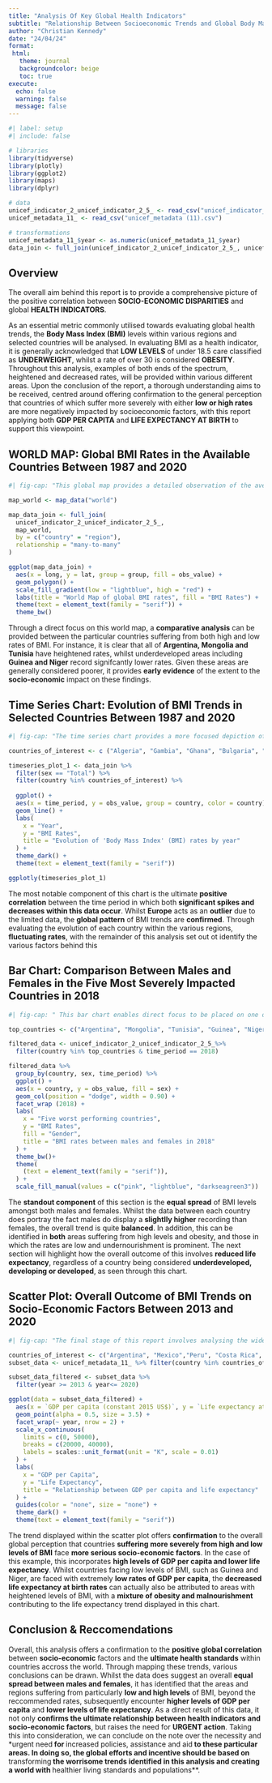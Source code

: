```yaml
---
title: "Analysis Of Key Global Health Indicators"
subtitle: "Relationship Between Socioeconomic Trends and Global Body Mass Index Rates"
author: "Christian Kennedy"
date: "24/04/24"
format: 
 html:
   theme: journal
   backgroundcolor: beige
   toc: true
execute: 
  echo: false
  warning: false
  message: false
---
```


```r
#| label: setup
#| include: false

# libraries
library(tidyverse)
library(plotly)
library(ggplot2)
library(maps)
library(dplyr)

# data
unicef_indicator_2_unicef_indicator_2_5_ <- read_csv("unicef_indicator_2 - unicef_indicator_2 (5).csv")
unicef_metadata_11_ <- read_csv("unicef_metadata (11).csv")

# transformations
unicef_metadata_11_$year <- as.numeric(unicef_metadata_11_$year)
data_join <- full_join(unicef_indicator_2_unicef_indicator_2_5_, unicef_metadata_11_, by = c("country" = "country", "time_period" = "year"))
```

## Overview

The overall aim behind this report is to provide a comprehensive picture of the positive correlation between **SOCIO-ECONOMIC DISPARITIES** and global **HEALTH INDICATORS**. 

As an essential metric commonly utilised towards evaluating global health trends, the **Body Mass Index (BMI)** levels within various regions and selected countries will be analysed. In evaluating BMI as a health indicator, it is generally acknowledged that **LOW LEVELS** of under 18.5 care classified as **UNDERWEIGHT**, whilst a rate of over 30 is considered **OBESITY**. Throughout this analysis, examples of both ends of the spectrum, heightened and decreased rates, will be provided within various different areas. Upon the conclusion of the report, a thorough understanding aims to be received, centred around offering confirmation to the general perception that countries of which suffer more severely with either **low or high rates** are more negatively impacted by socioeconomic factors, with this report applying both  **GDP PER CAPITA** and **LIFE EXPECTANCY AT BIRTH** to support this viewpoint.



## WORLD MAP: Global BMI Rates in the Available Countries Between 1987 and 2020

```r
#| fig-cap: "This global map provides a detailed observation of the average BMI rates in the available countries between 1987 and 2020. Through providing this early introduction, we can identify the countries where the rates are massively higher than reccomended and considered as obesity, and likewise the areas with worryingly low trends where undernourihsment and poverty are rampant, resulting in signifcantlly underweight populations. Both scales of the spectrum indicate extremely concerning trends."

map_world <- map_data("world")

map_data_join <- full_join(
  unicef_indicator_2_unicef_indicator_2_5_, 
  map_world, 
  by = c("country" = "region"), 
  relationship = "many-to-many"
)

ggplot(map_data_join) +
  aes(x = long, y = lat, group = group, fill = obs_value) +
  geom_polygon() +
  scale_fill_gradient(low = "lightblue", high = "red") +
  labs(title = "World Map of global BMI rates", fill = "BMI Rates") +
  theme(text = element_text(family = "serif")) +
  theme_bw()
```
Through a direct focus on this world map, a **comparative analysis** can be provided between the particular countries suffering from both high and low rates of BMI. For instance, it is clear that all of **Argentina, Mongolia and Tunisia** have heightened rates, whilst underdeveloped areas including **Guinea and Niger** record signifcantly lower rates. Given these areas are generally considered poorer, it provides **early evidence** of the extent to the **socio-economic** impact on these findings.


## Time Series Chart: Evolution of BMI Trends in Selected Countries Between 1987 and 2020

```r
#| fig-cap: "The time series chart provides a more focused depiction of the overall evolution of global BMI rates between 1987 and 2020. As a means of conducting a regional evaluation, attention is placed on the selection of three countries from each continent, with the overall aim of portraying the fluctuating nature of BMI findings as a global issue ."

countries_of_interest <- c ("Algeria", "Gambia", "Ghana", "Bulgaria", "Georgia", "Germany", "Turkey", "Argentina", "Brazil", "Ecuador", "Bangladesh", "China", "Indonesia","Sri Lanka", "Australia", "Tonga")

timeseries_plot_1 <- data_join %>%
  filter(sex == "Total") %>%
  filter(country %in% countries_of_interest) %>%
  
  ggplot() +
  aes(x = time_period, y = obs_value, group = country, color = country) +
  geom_line() +
  labs(
    x = "Year",
    y = "BMI Rates",
    title = "Evolution of 'Body Mass Index' (BMI) rates by year"
  ) +
  theme_dark() +
  theme(text = element_text(family = "serif"))  

ggplotly(timeseries_plot_1)
```
The most notable component of this chart is the ultimate **positive correlation** between the time period in which both **significant spikes and decreases within this data occur**. Whilst **Europe** acts as an **outlier** due to the limited data, the **global pattern** of BMI trends are **confirmed**. Through evaluating the evolution of each country within the various regions, **fluctuating rates**, with the remainder of this analysis set out ot identify the various factors behind this

## Bar Chart: Comparison Between Males and Females in the Five Most Severely Impacted Countries in 2018

```r
#| fig-cap: " This bar chart enables direct focus to be placed on one of the most prominent years for heigtened BMI rates, 2018.Through identifying the five worst performing countries, a cross gender analysis is conducted between males and females and their overall contribution to the total rates in 2018."

top_countries <- c("Argentina", "Mongolia", "Tunisia", "Guinea", "Niger")

filtered_data <- unicef_indicator_2_unicef_indicator_2_5_%>%
  filter(country %in% top_countries & time_period == 2018)

filtered_data %>%
  group_by(country, sex, time_period) %>% 
  ggplot() +
  aes(x = country, y = obs_value, fill = sex) +
  geom_col(position = "dodge", width = 0.90) +
  facet_wrap (2018) +
  labs(
    x = "Five worst performing countries",
    y = "BMI Rates",
    fill = "Gender",
    title = "BMI rates between males and females in 2018"
  ) +
  theme_bw()+
  theme(
    (text = element_text(family = "serif")),
  ) +
  scale_fill_manual(values = c("pink", "lightblue", "darkseagreen3"))
```
The **standout component** of this section is the **equal spread** of BMI levels amongst both males and females. Whilst the data between each country does portray the fact males do display a **slightlly higher** recording than females, the overall trend is quite **balanced**. In addition, this can be identified in **both** areas suffering from high levels and obesity, and those in which the rates are low and undernourishment is prominent. The next section will highlight how the overall outcome of this involves **reduced life expectancy**, regardless of a country being considered **underdeveloped, developing or developed**, as seen through this chart.




## Scatter Plot: Overall Outcome of BMI Trends on Socio-Economic Factors Between 2013 and 2020

```r
#| fig-cap: "The final stage of this report involves analysing the wider impact of the levels of BMI on socioe-conomic factors such as GDP per capita and overall life expectancy. Through concluding on this component, we finalise with a comprehensive depection that confirms the overall title of the positive correlation between socieo-economic factors and global health indicators."

countries_of_interest <- c("Argentina", "Mexico","Peru", "Costa Rica", "El Salvador", "Afghanistan", "Bangladesh", "Iraq", "Cambodia", "Cameroon", "Burundi", "Chad", "Tunisia", "Guinea", "Mongolia", "Niger", "Benin", "Georgia", "Albania")
subset_data <- unicef_metadata_11_ %>% filter(country %in% countries_of_interest)

subset_data_filtered <- subset_data %>%
  filter(year >= 2013 & year<= 2020)

ggplot(data = subset_data_filtered) +
  aes(x = `GDP per capita (constant 2015 US$)`, y = `Life expectancy at birth, total (years)`, color = country) +
  geom_point(alpha = 0.5, size = 3.5) +
  facet_wrap(~ year, nrow = 2) +
  scale_x_continuous(
    limits = c(0, 50000),
    breaks = c(20000, 40000),
    labels = scales::unit_format(unit = "K", scale = 0.01)
  ) +
  labs(
    x = "GDP per Capita",
    y = "Life Expectancy",
    title = "Relationship between GDP per capita and life expectancy"
  ) +
  guides(color = "none", size = "none") +
  theme_dark() +
  theme(text = element_text(family = "serif")) 
```
The trend displayed within the scatter plot offers **confirmation** to the overall global perception that countries **suffering more severely from high and low levels of BMI** face **more serious socio-economic factors**. In the case of this example, this incorporates **high levels of GDP per capita and lower life expectancy**. Whilst countries facing low levels of BMI, such as Guinea and Niger, are faced with extremely **low rates of GDP per capita**, the **decreased life expectancy at birth rates**  can actually also be attributed to areas with heightened levels of BMI, with a **mixture of obesity and malnourishment** contributing to the life expectancy trend displayed in this chart. 


## Conclusion & Reccomendations

Overall, this analysis offers a confirmation to the **positive global correlation** between **socio-economic** factors and the **ultimate health standards** within countries accross the world. Through mapping these trends, various conclusions can be drawn. Whilst the data does suggest an overall **equal spread between males and females**, it has identified that the areas and regions suffering from particularly **low and high levels** of BMI, beyond the reccommended rates, subsequently encounter **higher levels of GDP per capita** and **lower levels of life expectancy**. As a direct result of this data, it not only **confirms the ultimate relationship between health indicators and socio-economic factors**, but raises the need for **URGENT action**. Taking this into consideration, we can conclude on the note over the necessity and *urgent need** for **increased policies, assistance and aid** to these particular areas. In doing so, the global efforts and incentive should be based on  **transforming** the worrisome trends identified in this analysis and creating a world with **healthier living standards and populations**.



